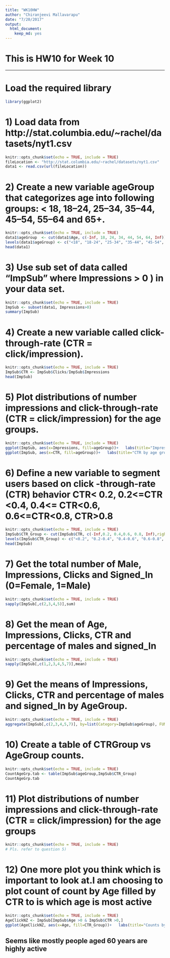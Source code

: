 ```yaml
---
title: "WK10HW"
author: "Chiranjeevi Mallavarapu"
date: "7/20/2017"
output: 
  html_document: 
    keep_md: yes
---
```


# This is HW10 for Week 10

---

# Load the required library

```r
library(ggplot2)
```
# 1) Load data from	http://stat.columbia.edu/~rachel/datasets/nyt1.csv


```r
knitr::opts_chunk$set(echo = TRUE, include = TRUE)
fileLocation <- "http://stat.columbia.edu/~rachel/datasets/nyt1.csv"
data1 <- read.csv(url(fileLocation))
```

# 2) Create a new variable ageGroup that categorizes age into following groups: < 18, 18–24, 25–34, 35–44, 45–54, 55–64 and 65+.

```r
knitr::opts_chunk$set(echo = TRUE, include = TRUE)
data1$ageGroup  <- cut(data1$Age, c(-Inf, 18, 24, 34, 44, 54, 64, Inf))
levels(data1$ageGroup) <- c("<18", "18-24", "25-34", "35-44", "45-54", "55-64", "65+")
head(data1)
```

# 3) Use sub set of data called “ImpSub” where Impressions > 0 ) in your data set.


```r
knitr::opts_chunk$set(echo = TRUE, include = TRUE)
ImpSub <- subset(data1, Impressions>0)
summary(ImpSub)

```

# 4) Create a new variable called click-through-rate (CTR = click/impression).


```r
knitr::opts_chunk$set(echo = TRUE, include = TRUE)
ImpSub$CTR <- ImpSub$Clicks/ImpSub$Impressions
head(ImpSub)
```

# 5) Plot distributions of number impressions and click-through-rate (CTR = click/impression) for the age groups.


```r
knitr::opts_chunk$set(echo = TRUE, include = TRUE)
ggplot(ImpSub, aes(x=Impressions, fill=ageGroup))+   labs(title="Impressions by age group")+geom_histogram(binwidth=1)
ggplot(ImpSub, aes(x=CTR, fill=ageGroup))+   labs(title="CTR by age group")+geom_histogram(binwidth=0.1)

```

# 6) Define a new variable to segment users based on click -through-rate (CTR) behavior CTR< 0.2, 0.2<=CTR <0.4, 0.4<= CTR<0.6, 0.6<=CTR<0.8, CTR>0.8	

```r
knitr::opts_chunk$set(echo = TRUE, include = TRUE)
ImpSub$CTR_Group <- cut(ImpSub$CTR, c(-Inf,0.2, 0.4,0.6, 0.8, Inf),right = FALSE)
levels(ImpSub$CTR_Group) <- c("<0.2", "0.2-0.4", "0.4-0.6", "0.6-0.8", "0.8+")
head(ImpSub)
```

# 7) Get the total number of Male, Impressions, Clicks and Signed_In (0=Female, 1=Male)

```r
knitr::opts_chunk$set(echo = TRUE, include = TRUE)
sapply(ImpSub[,c(2,3,4,5)],sum)
```

# 8) Get the mean of Age, Impressions, Clicks, CTR and percentage of males and signed_In 

```r
knitr::opts_chunk$set(echo = TRUE, include = TRUE)
sapply(ImpSub[,c(1,2,3,4,5,7)],mean)
```

# 9) Get the means of Impressions, Clicks, CTR and percentage of males and signed_In  by AgeGroup.


```r
knitr::opts_chunk$set(echo = TRUE, include = TRUE)
aggregate(ImpSub[,c(2,3,4,5,7)], by=list(Category=ImpSub$ageGroup), FUN=mean)

```

# 10) Create a table of CTRGroup vs AgeGroup counts.


```r
knitr::opts_chunk$set(echo = TRUE, include = TRUE)
CountAgeGrp.tab <- table(ImpSub$ageGroup,ImpSub$CTR_Group)
CountAgeGrp.tab
```

# 11) Plot distributions of number impressions and click-through-rate (CTR = click/impression) for the age groups


```r
knitr::opts_chunk$set(echo = TRUE, include = TRUE)
# Pls. refer to question 5)
```

# 12) One more plot you think which is important to look at.I am choosing to plot count of count by Age filled by CTR to is which age is most active 

```r
knitr::opts_chunk$set(echo = TRUE, include = TRUE)
AgeClickNZ <- ImpSub[ImpSub$Age >0 & ImpSub$CTR >0,]
ggplot(AgeClickNZ, aes(x=Age, fill=CTR_Group))+   labs(title="Counts by age filled in with CTR")+geom_histogram(binwidth=5)

```

## Seems like mostly people aged 60 years are highly active 